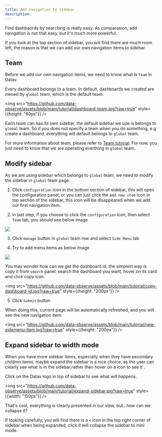 ```yaml
---
title: Add navigation to sidebar
description: 
---
```


Find dashbaords by searching is really easy. As comparasion, add navigation is not that easy, but it's much more powerful.

If you look at the top section of sidebar, you will find there are much room left, the reason is that we can add our own navigation items to sidebar.

## Team 

Before we add our own navigation items, we need to know what is `Team` in Datav. 

Every dashboard belongs to a team. In default, dashboards we created are owned by `global` team, which is the default team.

<img src="https://github.com/data-observe/assets/blob/main/tutorial/dashboard-team.jpg?raw=true" style={{height: "60px"}} />

Each team can has its own sidebar, the default sidebar we use is belongs to `global` team. So if you does not specify a team when you do something, e.g create a dashboard, everything will default belongs to `global` team.

For more information about team, please refer to [Team tutorial](/docs/tutorial-team). For now, you just need to know that we are operating everthing in `global` team.


## Modify sidebar 

As we are using sidebar which belongs to `global` team, we need to modify the sidebar in `global` team page.

1. Click `configuration` icon in the bottom section of sidebar, this will open the configuration panel, or you can just click the `Add new item` icon in top section of the sidebar, this icon will be 
 disappeared when we add our first navigation item.

2. In last step, if you choose to  click the `configuration` icon, then select `Team` tab, you should see below image

<img src="https://github.com/data-observe/assets/blob/main/tutorial/team-manage.jpg?raw=true" />

3. Click `manage` button in `global` team row and select `Side Menu` tab

4. Try to add menu items as below image 

<img src="https://github.com/data-observe/assets/blob/main/tutorial/manage-sidebar.jpg?raw=true" />

You may wonder how can we get the dashboard id, the simplest way is copy it from `search` panel: search the dashboard you want, hover on its card and click copy icon.

<img src="https://github.com/data-observe/assets/blob/main/tutorial/copy-dashboard-id.jpg?raw=true" style={{height: "200px"}}  />

5. Click `Submit` button


When doing this, current page will be automatically refreshed, and you will see the new navigation item: 

<img src="https://github.com/data-observe/assets/blob/main/tutorial/new-sidemenu-item.jpg?raw=true" style={{height: "200px"}}  />


## Expand sidebar to width mode

When you have more sidebar items, especially when they have secondary children items,  maybe expand the sidebar is a nice choice, as the user can clearly see what is in the sidebar,rather then hover on a icon to see it .

Click on the Datav logo in top of sidebar to see what will happens.


<img src="https://github.com/data-observe/assets/blob/main/tutorial/expand-sidebar.jpg?raw=true" style={{width: "150px"}}  />

That's cool, everything is clearly presented in our view, but.. how can we collapse it? 

If looking carefully, you will find there is a `<` icon in the top right corner of sidebar when being expanded, click it will collapse the sidebar to mini mode.

